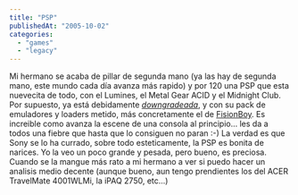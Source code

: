 ```yaml
---
title: "PSP"
publishedAt: "2005-10-02"
categories: 
  - "games"
  - "legacy"
---
```


Mi hermano se acaba de pillar de segunda mano (ya las hay de segunda mano, este mundo cada día avanza más rapido) y por 120 una PSP que esta nuevecita de todo, con el Lumines, el Metal Gear ACID y el Midnight Club. Por supuesto, ya está debidamente _[downgradeada](http://www.pspain.com/foro/showthread.php?t=10734)_, y con su pack de emuladores y loaders metido, más concretamente el de [FisionBoy](http://www.pspain.com/foro/showthread.php?t=9231). Es increible como avanza la escene de una consola al principio... les da a todos una fiebre que hasta que lo consiguen no paran :-) La verdad es que Sony se lo ha currado, sobre todo esteticamente, la PSP es bonita de narices. Yo la veo un poco grande y pesada, pero bueno, es preciosa. Cuando se la mangue más rato a mi hermano a ver si puedo hacer un analisis medio decente (aunque bueno, aun tengo prendientes los del ACER TravelMate 4001WLMi, la iPAQ 2750, etc...)
